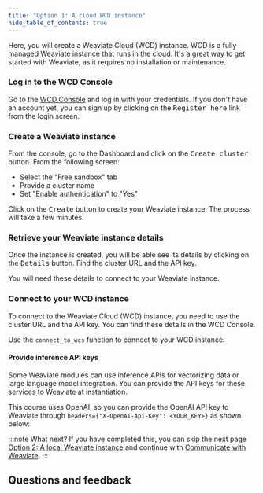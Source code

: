 ```yaml
---
title: "Option 1: A cloud WCD instance"
hide_table_of_contents: true
---
```



Here, you will create a Weaviate Cloud (WCD) instance. WCD is a fully managed Weaviate instance that runs in the cloud. It's a great way to get started with Weaviate, as it requires no installation or maintenance.

### <i class="fa-solid fa-chalkboard"></i> Log in to the WCD Console

Go to the [WCD Console](https://console.weaviate.cloud/) and log in with your credentials. If you don't have an account yet, you can sign up by clicking on the <kbd>Register here</kbd> link from the login screen.

### <i class="fa-solid fa-chalkboard"></i> Create a Weaviate instance

From the console, go to the Dashboard and click on the <kbd>Create cluster</kbd> button. From the following screen:

- Select the "Free sandbox" tab
- Provide a cluster name
- Set "Enable authentication" to "Yes"

Click on the <kbd>Create</kbd> button to create your Weaviate instance. The process will take a few minutes.

### <i class="fa-solid fa-chalkboard"></i> Retrieve your Weaviate instance details

Once the instance is created, you will be able see its details by clicking on the <kbd>Details</kbd> button. Find the cluster URL and the API key.

You will need these details to connect to your Weaviate instance.

### <i class="fa-solid fa-code"></i> Connect to your WCD instance

To connect to the Weaviate Cloud (WCD) instance, you need to use the cluster URL and the API key. You can find these details in the WCD Console.

Use the `connect_to_wcs` function to connect to your WCD instance.

<FilteredTextBlock
  text={PyCode}
  startMarker="# WCDInstantiation"
  endMarker="# END WCDInstantiation"
  language="py"
/>

#### Provide inference API keys

Some Weaviate modules can use inference APIs for vectorizing data or large language model integration. You can provide the API keys for these services to Weaviate at instantiation.

This course uses OpenAI, so you can provide the OpenAI API key to Weaviate through `headers={"X-OpenAI-Api-Key": <YOUR_KEY>}` as shown below:

<FilteredTextBlock
  text={PyCode}
  startMarker="# WCDAPIKeyInstantiation"
  endMarker="# END WCDAPIKeyInstantiation"
  language="py"
/>

:::note What next?
If you have completed this, you can skip the next page [Option 2: A local Weaviate instance](./20_create_docker.mdx) and continue with [Communicate with Weaviate](../30_communicate.mdx).
:::

## Questions and feedback


<DocsFeedback/>
